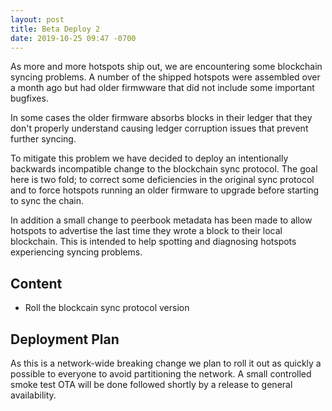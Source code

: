 ```yaml
---
layout: post
title: Beta Deploy 2
date: 2019-10-25 09:47 -0700
---
```


As more and more hotspots ship out, we are encountering some blockchain syncing problems. A number
of the shipped hotspots were assembled over a month ago but had older firmwware that did not include
some important bugfixes.

<!--truncate-->

In some cases the older firmware absorbs blocks in their ledger that they don't properly understand
causing ledger corruption issues that prevent further syncing.

To mitigate this problem we have decided to deploy an intentionally backwards incompatible change to
the blockchain sync protocol. The goal here is two fold; to correct some deficiencies in the
original sync protocol and to force hotspots running an older firmware to upgrade before starting to
sync the chain.

In addition a small change to peerbook metadata has been made to allow hotspots to advertise the
last time they wrote a block to their local blockchain. This is intended to help spotting and
diagnosing hotspots experiencing syncing problems.

## Content

- Roll the blockcain sync protocol version

## Deployment Plan

As this is a network-wide breaking change we plan to roll it out as quickly a possible to everyone
to avoid partitioning the network. A small controlled smoke test OTA will be done followed shortly
by a release to general availability.
